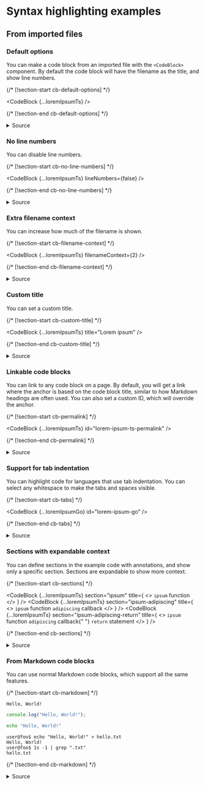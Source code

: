 



# Syntax highlighting examples

## From imported files

### Default options

You can make a code block from an imported file with the `<CodeBlock>`
component. By default the code block will have the filename as the title, and
show line numbers.

{/* [!section-start cb-default-options] */}

<CodeBlock {...loremIpsumTs} />

{/* [!section-end cb-default-options] */}

<details>
  <summary>Source</summary>
  <CodeBlock
    {...thisFile}
    section="code-import-ts"
    noSectionContext
    title="Source import"
  />
  <CodeBlock
    {...thisFile}
    section="cb-default-options"
    noSectionContext
    title="Code block"
  />
</details>

### No line numbers

You can disable line numbers.

{/* [!section-start cb-no-line-numbers] */}

<CodeBlock {...loremIpsumTs} lineNumbers={false} />

{/* [!section-end cb-no-line-numbers] */}

<details>
  <summary>Source</summary>
  <CodeBlock
    {...thisFile}
    section="code-import-ts"
    noSectionContext
    title="Source import"
  />
  <CodeBlock
    {...thisFile}
    section="cb-no-line-numbers"
    noSectionContext
    title="Code block"
  />
</details>

### Extra filename context

You can increase how much of the filename is shown.

{/* [!section-start cb-filename-context] */}

<CodeBlock {...loremIpsumTs} filenameContext={2} />

{/* [!section-end cb-filename-context] */}

<details>
  <summary>Source</summary>
  <CodeBlock
    {...thisFile}
    section="code-import-ts"
    noSectionContext
    title="Source import"
  />
  <CodeBlock
    {...thisFile}
    section="cb-filename-context"
    noSectionContext
    title="Code block"
  />
</details>

### Custom title

You can set a custom title.

{/* [!section-start cb-custom-title] */}

<CodeBlock {...loremIpsumTs} title="Lorem ipsum" />

{/* [!section-end cb-custom-title] */}

<details>
  <summary>Source</summary>
  <CodeBlock
    {...thisFile}
    section="code-import-ts"
    noSectionContext
    title="Source import"
  />
  <CodeBlock
    {...thisFile}
    section="cb-custom-title"
    noSectionContext
    title="Code block"
  />
</details>

### Linkable code blocks

You can link to any code block on a page. By default, you will get a link where
the anchor is based on the code block title, similar to how Markdown headings
are often used. You can also set a custom ID, which will override the anchor.

{/* [!section-start cb-permalink] */}

<CodeBlock {...loremIpsumTs} id="lorem-ipsum-ts-permalink" />

{/* [!section-end cb-permalink] */}

<details>
  <summary>Source</summary>
  <CodeBlock
    {...thisFile}
    section="code-import-ts"
    noSectionContext
    title="Source import"
  />
  <CodeBlock
    {...thisFile}
    section="cb-permalink"
    noSectionContext
    title="Code block"
  />
</details>

### Support for tab indentation

You can highlight code for languages that use tab indentation. You can select
any whitespace to make the tabs and spaces visible.

{/* [!section-start cb-tabs] */}

<CodeBlock {...loremIpsumGo} id="lorem-ipsum-go" />

{/* [!section-end cb-tabs] */}

<details>
  <summary>Source</summary>
  <CodeBlock
    {...thisFile}
    section="code-import-go"
    noSectionContext
    title="Source import"
  />
  <CodeBlock
    {...thisFile}
    section="cb-tabs"
    noSectionContext
    title="Code block"
  />
</details>

### Sections with expandable context

You can define sections in the example code with annotations, and show only a
specific section. Sections are expandable to show more context.

{/* [!section-start cb-sections] */}

<CodeBlock
  {...loremIpsumTs}
  section="ipsum"
  title={
    <>
      <code>ipsum</code> function
    </>
  }
/>
<CodeBlock
  {...loremIpsumTs}
  section="ipsum-adipiscing"
  title={
    <>
      <code>ipsum</code> function <code>adipiscing</code> callback
    </>
  }
/>
<CodeBlock
  {...loremIpsumTs}
  section="ipsum-adipiscing-return"
  title={
    <>
      <code>ipsum</code> function <code>adipiscing</code> callback{" "}
      <code>return</code> statement
    </>
  }
/>

{/* [!section-end cb-sections] */}

<details>
  <summary>Source</summary>
  <CodeBlock
    {...thisFile}
    section="code-import-ts"
    noSectionContext
    title="Source import"
  />
  <CodeBlock
    {...thisFile}
    section="cb-sections"
    noSectionContext
    title="Code blocks"
  />
  <CodeBlock {...loremIpsumTsWithAnnotations} title="Section annotations" />
</details>

### From Markdown code blocks

You can use normal Markdown code blocks, which support all the same features.

{/* [!section-start cb-markdown] */}

```
Hello, World!
```

```ts title="hello-world.ts"
console.log("Hello, World!");
```

```sh
echo "Hello, World!"
```

```console
user@foo$ echo "Hello, World!" > hello.txt
Hello, World!
user@foo$ 1s -1 | grep ".txt"
hello.txt
```

{/* [!section-end cb-markdown] */}

<details>
  <summary>Source</summary>
  <CodeBlock
    {...thisFile}
    section="cb-markdown"
    noSectionContext
    title="Code blocks"
  />
</details>

